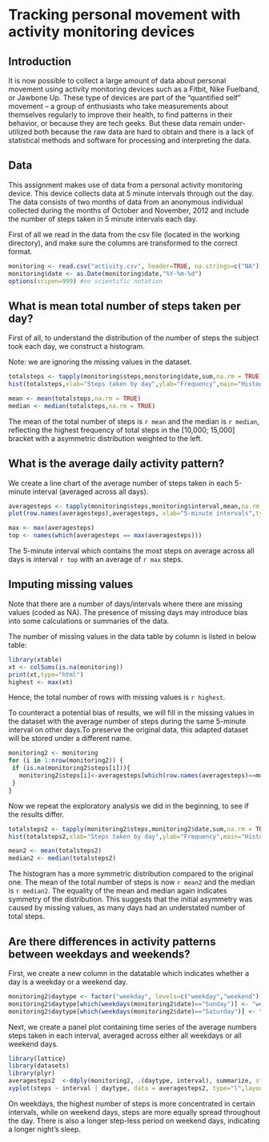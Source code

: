 Tracking personal movement with activity monitoring devices
===========================================================

## Introduction

It is now possible to collect a large amount of data about personal movement using activity monitoring devices such as a Fitbit, Nike Fuelband, or Jawbone Up. These type of devices are part of the “quantified self” movement – a group of enthusiasts who take measurements about themselves regularly to improve their health, to find patterns in their behavior, or because they are tech geeks. But these data remain under-utilized both because the raw data are hard to obtain and there is a lack of statistical methods and software for processing and interpreting the data.


## Data

This assignment makes use of data from a personal activity monitoring device. This device collects data at 5 minute intervals through out the day. The data consists of two months of data from an anonymous individual collected during the months of October and November, 2012 and include the number of steps taken in 5 minute intervals each day.

First of all we read in the data from the csv file (located in the working directory), and make sure the columns are transformed to the correct format.
```r
monitoring <- read.csv("activity.csv", header=TRUE, na.strings=c("NA"), colClasses =c("numeric","character","numeric"))
monitoring$date <- as.Date(monitoring$date,"%Y-%m-%d")
options(scipen=999) #no scientific notation
```

## What is mean total number of steps taken per day?

First of all, to understand the distribution of the number of steps the subject took each day, we construct a histogram.

Note: we are ignoring the missing values in the dataset.

```r
totalsteps <- tapply(monitoring$steps,monitoring$date,sum,na.rm = TRUE)
hist(totalsteps,xlab="Steps taken by day",ylab="Frequency",main="Histogram of total number of steps taken each day")
```

```r
mean <- mean(totalsteps,na.rm = TRUE)
median <- median(totalsteps,na.rm = TRUE)
```

The mean of the total number of steps is `r mean` and the median is `r median`, reflecting the highest frequency of total steps in the [10,000; 15,000] bracket with a asymmetric distribution weighted to the left.


## What is the average daily activity pattern?

We create a line chart of the average number of steps taken in each 5-minute interval (averaged across all days). 

```r
averagesteps <- tapply(monitoring$steps,monitoring$interval,mean,na.rm = TRUE)
plot(row.names(averagesteps),averagesteps, xlab="5-minute intervals",type="l", ylab="Average number of steps taken")
```

```r
max <- max(averagesteps)
top <- names(which(averagesteps == max(averagesteps)))
```

The 5-minute interval which contains the most steps on average across all days is interval `r top` with an average of `r max` steps.

## Imputing missing values

Note that there are a number of days/intervals where there are missing values (coded as NA). The presence of missing days may introduce bias into some calculations or summaries of the data.

The number of missing values in the data table by column is listed in below table:

```r
library(xtable)
xt <- colSums(is.na(monitoring))
print(xt,type="html")
highest <- max(xt)
```

Hence, the total number of rows with missing values is `r highest`.

To counteract a potential bias of results, we will fill in the missing values in the dataset with the average number of steps during the same 5-minute interval on other days.To preserve the original data, this adapted dataset will be stored under a different name.

```r
monitoring2 <- monitoring
for (i in 1:nrow(monitoring2)) {
 if (is.na(monitoring2$steps[i])){
   monitoring2$steps[i]<-averagesteps[which(row.names(averagesteps)==monitoring2$interval[i])]
 }
}

```

Now we repeat the exploratory analysis we did in the beginning, to see if the results differ.


```r
totalsteps2 <- tapply(monitoring2$steps,monitoring2$date,sum,na.rm = TRUE)
hist(totalsteps2,xlab="Steps taken by day",ylab="Frequency",main="Histogram of total number of steps taken each day")
```

```r
mean2 <- mean(totalsteps2)
median2 <- median(totalsteps2)
```

The histogram has a more symmetric distribution compared to the original one. The mean of the total number of steps is now `r mean2` and the median is `r median2`. The equality of the mean and median again indicates symmetry of the distribution. This suggests that the initial asymmetry was caused by missing values, as many days had an understated number of total steps.


## Are there differences in activity patterns between weekdays and weekends?

First, we create a new column in the datatable which indicates whether a day is a weekday or a weekend day.

```r
monitoring2$daytype <- factor("weekday", levels=c("weekday","weekend"))
monitoring2$daytype[which(weekdays(monitoring2$date)=="Sunday")] <- "weekend"
monitoring2$daytype[which(weekdays(monitoring2$date)=="Saturday")] <- "weekend"
```

Next, we create a panel plot containing time series of the average numbers steps taken in each interval, averaged across either all weekdays or all weekend days. 


```r
library(lattice)
library(datasets)
library(plyr)
averagesteps2  <-ddply(monitoring2, .(daytype, interval), summarize, steps = mean(steps))
xyplot(steps ~ interval | daytype, data = averagesteps2, type="l",layout = c(1,2),xlab="Intervals",ylab="Average number of steps")
```

On weekdays, the highest number of steps is more concentrated in certain intervals, while on weekend days, steps are more equally spread throughout the day. There is also a longer step-less period on weekend days, indicating a longer night's sleep.

